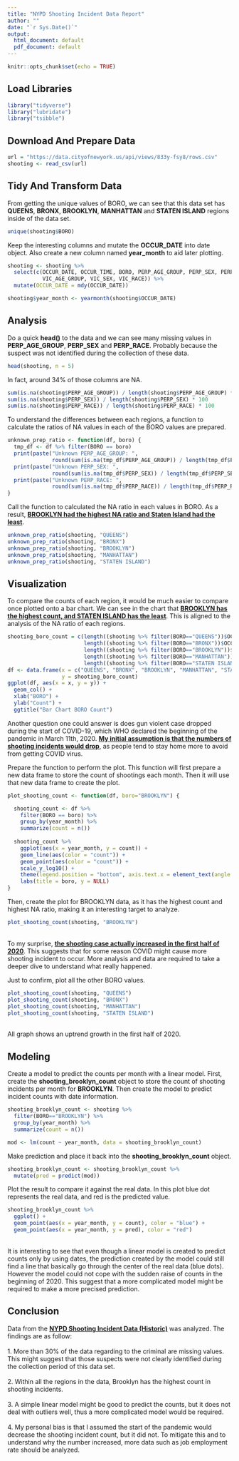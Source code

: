 ```yaml
---
title: "NYPD Shooting Incident Data Report"
author: ""
date: "`r Sys.Date()`"
output:
  html_document: default
  pdf_document: default
---
```


```r
knitr::opts_chunk$set(echo = TRUE)
```

## Load Libraries
```r
library("tidyverse")
library("lubridate")
library("tsibble")
```

## Download And Prepare Data
```r
url = "https://data.cityofnewyork.us/api/views/833y-fsy8/rows.csv"
shooting <- read_csv(url)
```

## Tidy And Transform Data
From getting the unique values of BORO, we can see that this data set has <b>QUEENS</b>, <b>BRONX</b>, <b>BROOKLYN</b>, <b>MANHATTAN</b> and <b>STATEN ISLAND</b> regions inside of the data set.
```r
unique(shooting$BORO)
```

Keep the interesting columns and mutate the <b>OCCUR_DATE</b> into date object. Also create a new column named <b>year_month</b> to aid later plotting.
```r
shooting <- shooting %>% 
  select(c(OCCUR_DATE, OCCUR_TIME, BORO, PERP_AGE_GROUP, PERP_SEX, PERP_RACE, 
           VIC_AGE_GROUP, VIC_SEX, VIC_RACE)) %>%
  mutate(OCCUR_DATE = mdy(OCCUR_DATE))

shooting$year_month <- yearmonth(shooting$OCCUR_DATE)
```

## Analysis
Do a quick <b>head()</b> to the data and we can see many missing values in <b>PERP_AGE_GROUP</b>, <b>PERP_SEX</b> and <b>PERP_RACE</b>. Probably because the suspect was not identified during the collection of these data.
```r
head(shooting, n = 5)
```

In fact, around 34% of those columns are NA.
```r
sum(is.na(shooting$PERP_AGE_GROUP)) / length(shooting$PERP_AGE_GROUP) * 100
sum(is.na(shooting$PERP_SEX)) / length(shooting$PERP_SEX) * 100
sum(is.na(shooting$PERP_RACE)) / length(shooting$PERP_RACE) * 100
```

To understand the differences between each regions, a function to calculate the ratios of NA values in each of the BORO values are prepared.
```r
unknown_prep_ratio <- function(df, boro) { 
  tmp_df <- df %>% filter(BORO == boro)
  print(paste("Unknown PERP_AGE_GROUP: ", 
              round(sum(is.na(tmp_df$PERP_AGE_GROUP)) / length(tmp_df$PERP_AGE_GROUP) * 100, 2), "%"))
  print(paste("Unknown PERP_SEX: ", 
              round(sum(is.na(tmp_df$PERP_SEX)) / length(tmp_df$PERP_SEX) * 100, 2), "%"))
  print(paste("Unknown PERP_RACE: ", 
              round(sum(is.na(tmp_df$PERP_RACE)) / length(tmp_df$PERP_RACE) * 100, 2), "%")) 
}
```

Call the function to calculated the NA ratio in each values in BORO. As a result, <u><b>BROOKLYN had the highest NA ratio and Staten Island had the least</b></u>.
```r
unknown_prep_ratio(shooting, "QUEENS")
unknown_prep_ratio(shooting, "BRONX")
unknown_prep_ratio(shooting, "BROOKLYN")
unknown_prep_ratio(shooting, "MANHATTAN")
unknown_prep_ratio(shooting, "STATEN ISLAND")
```

## Visualization
To compare the counts of each region, it would be much easier to compare once plotted onto a bar chart. We can see in the chart that <u><b>BROOKLYN has the highest count, and STATEN ISLAND has the least</b></u>. This is aligned to the analysis of the NA ratio of each regions.
```r
shooting_boro_count = c(length((shooting %>% filter(BORO=="QUEENS"))$OCCUR_DATE),
                        length((shooting %>% filter(BORO=="BRONX"))$OCCUR_DATE),
                        length((shooting %>% filter(BORO=="BROOKLYN"))$OCCUR_DATE),
                        length((shooting %>% filter(BORO=="MANHATTAN"))$OCCUR_DATE),
                        length((shooting %>% filter(BORO=="STATEN ISLAND"))$OCCUR_DATE))
df <- data.frame(x = c("QUEENS", "BRONX", "BROOKLYN", "MANHATTAN", "STATEN ISLAND"), 
                 y = shooting_boro_count)
ggplot(df, aes(x = x, y = y)) + 
  geom_col() +
  xlab("BORO") + 
  ylab("Count") + 
  ggtitle("Bar Chart BORO Count")
```

Another question one could answer is does gun violent case dropped during the start of COVID-19, which WHO declared the beginning of the pandemic in March 11th, 2020. <u><b>My initial assumption is that the numbers of shooting incidents would drop</b></u>, as people tend to stay home more to avoid from getting COVID virus.

Prepare the function to perform the plot. This function will first prepare a new data frame to store the count of shootings each month. Then it will use that new data frame to create the plot.
```r
plot_shooting_count <- function(df, boro="BROOKLYN") {

  shooting_count <- df %>%
    filter(BORO == boro) %>%
    group_by(year_month) %>%
    summarize(count = n())
  
  shooting_count %>%
    ggplot(aes(x = year_month, y = count)) + 
    geom_line(aes(color = "count")) + 
    geom_point(aes(color = "count")) + 
    scale_y_log10() + 
    theme(legend.position = "bottom", axis.text.x = element_text(angle = 90)) + 
    labs(title = boro, y = NULL)
}
```

Then, create the plot for BROOKLYN data, as it has the highest count and highest NA ratio, making it an interesting target to analyze.
```r
plot_shooting_count(shooting, "BROOKLYN")
```
<br>To my surprise, <u><b>the shooting case actually increased in the first half of 2020</b></u>. This suggests that for some reason COVID might cause more shooting incident to occur. More analysis and data are required to take a deeper dive to understand what really happened.

Just to confirm, plot all the other BORO values.
```r
plot_shooting_count(shooting, "QUEENS")
plot_shooting_count(shooting, "BRONX")
plot_shooting_count(shooting, "MANHATTAN")
plot_shooting_count(shooting, "STATEN ISLAND")
```
<br>All graph shows an uptrend growth in the first half of 2020.

## Modeling
Create a model to predict the counts per month with a linear model. First, create the <b>shooting_brooklyn_count</b> object to store the count of shooting incidents per month for <b>BROOKLYN</b>. Then create the model to predict incident counts with date information.
```r
shooting_brooklyn_count <- shooting %>%
  filter(BORO=="BROOKLYN") %>%
  group_by(year_month) %>%
  summarize(count = n())

mod <- lm(count ~ year_month, data = shooting_brooklyn_count)
```

Make prediction and place it back into the <b>shooting_brooklyn_count</b> object.
```r
shooting_brooklyn_count <- shooting_brooklyn_count %>%
  mutate(pred = predict(mod))
```

Plot the result to compare it against the real data. In this plot blue dot represents the real data, and red is the predicted value.
```r
shooting_brooklyn_count %>%
  ggplot() +
  geom_point(aes(x = year_month, y = count), color = "blue") +
  geom_point(aes(x = year_month, y = pred), color = "red")
```
<br>It is interesting to see that even though a linear model is created to predict counts only by using dates, the prediction created by the model could still find a line that basically go through the center of the real data (blue dots). However the model could not cope with the sudden raise of counts in the beginning of 2020. This suggest that a more complicated model might be required to make a more precised prediction.

## Conclusion
Data from the <u><b>NYPD Shooting Incident Data (Historic)</b></u> was analyzed. The findings are as follow:<br><br>
 1. More than 30% of the data regarding to the criminal are missing values. This might suggest that those suspects were not clearly identified during the collection period of this data set.<br><br>
 2. Within all the regions in the data, Brooklyn has the highest count in shooting incidents.<br><br>
 3. A simple linear model might be good to predict the counts, but it does not deal with outliers well, thus a more complicated model would be required.<br><br>
 4. My personal bias is that I assumed the start of the pandemic would decrease the shooting incident count, but it did not. To mitigate this and to understand why the number increased, more data such as job employment rate should be analyzed.<br><br>
<br><br><br>
